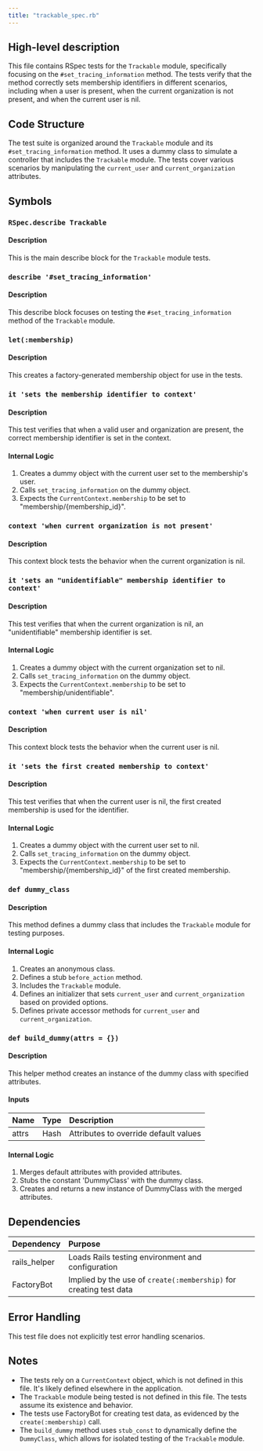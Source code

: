 ```yaml
---
title: "trackable_spec.rb"
---
```


## High-level description
This file contains RSpec tests for the `Trackable` module, specifically focusing on the `#set_tracing_information` method. The tests verify that the method correctly sets membership identifiers in different scenarios, including when a user is present, when the current organization is not present, and when the current user is nil.

## Code Structure
The test suite is organized around the `Trackable` module and its `#set_tracing_information` method. It uses a dummy class to simulate a controller that includes the `Trackable` module. The tests cover various scenarios by manipulating the `current_user` and `current_organization` attributes.

## Symbols

### `RSpec.describe Trackable`
#### Description
This is the main describe block for the `Trackable` module tests.

### `describe '#set_tracing_information'`
#### Description
This describe block focuses on testing the `#set_tracing_information` method of the `Trackable` module.

### `let(:membership)`
#### Description
This creates a factory-generated membership object for use in the tests.

### `it 'sets the membership identifier to context'`
#### Description
This test verifies that when a valid user and organization are present, the correct membership identifier is set in the context.

#### Internal Logic
1. Creates a dummy object with the current user set to the membership's user.
2. Calls `set_tracing_information` on the dummy object.
3. Expects the `CurrentContext.membership` to be set to "membership/{membership_id}".

### `context 'when current organization is not present'`
#### Description
This context block tests the behavior when the current organization is nil.

### `it 'sets an "unidentifiable" membership identifier to context'`
#### Description
This test verifies that when the current organization is nil, an "unidentifiable" membership identifier is set.

#### Internal Logic
1. Creates a dummy object with the current organization set to nil.
2. Calls `set_tracing_information` on the dummy object.
3. Expects the `CurrentContext.membership` to be set to "membership/unidentifiable".

### `context 'when current user is nil'`
#### Description
This context block tests the behavior when the current user is nil.

### `it 'sets the first created membership to context'`
#### Description
This test verifies that when the current user is nil, the first created membership is used for the identifier.

#### Internal Logic
1. Creates a dummy object with the current user set to nil.
2. Calls `set_tracing_information` on the dummy object.
3. Expects the `CurrentContext.membership` to be set to "membership/{membership_id}" of the first created membership.

### `def dummy_class`
#### Description
This method defines a dummy class that includes the `Trackable` module for testing purposes.

#### Internal Logic
1. Creates an anonymous class.
2. Defines a stub `before_action` method.
3. Includes the `Trackable` module.
4. Defines an initializer that sets `current_user` and `current_organization` based on provided options.
5. Defines private accessor methods for `current_user` and `current_organization`.

### `def build_dummy(attrs = {})`
#### Description
This helper method creates an instance of the dummy class with specified attributes.

#### Inputs
| Name | Type | Description |
|:-----|:-----|:------------|
| attrs | Hash | Attributes to override default values |

#### Internal Logic
1. Merges default attributes with provided attributes.
2. Stubs the constant 'DummyClass' with the dummy class.
3. Creates and returns a new instance of DummyClass with the merged attributes.

## Dependencies
| Dependency | Purpose |
|:-----------|:--------|
| rails_helper | Loads Rails testing environment and configuration |
| FactoryBot | Implied by the use of `create(:membership)` for creating test data |

## Error Handling
This test file does not explicitly test error handling scenarios.

## Notes
- The tests rely on a `CurrentContext` object, which is not defined in this file. It's likely defined elsewhere in the application.
- The `Trackable` module being tested is not defined in this file. The tests assume its existence and behavior.
- The tests use FactoryBot for creating test data, as evidenced by the `create(:membership)` call.
- The `build_dummy` method uses `stub_const` to dynamically define the `DummyClass`, which allows for isolated testing of the `Trackable` module.